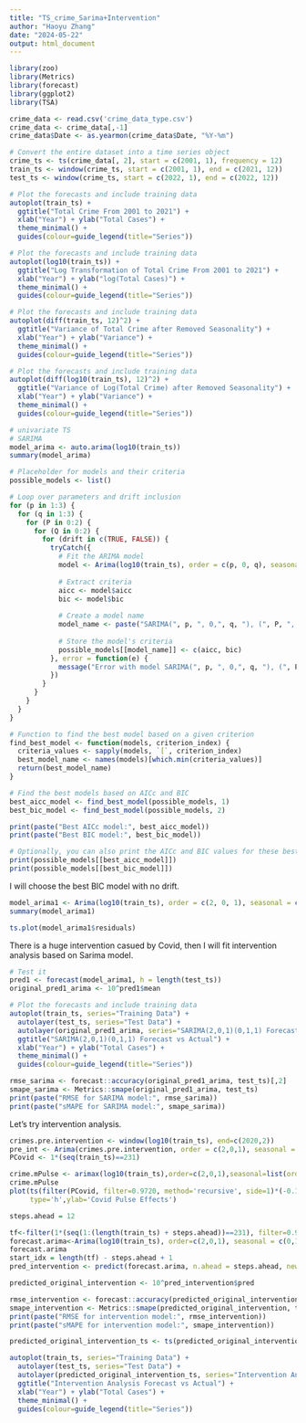 ```yaml
---
title: "TS_crime_Sarima+Intervention"
author: "Haoyu Zhang"
date: "2024-05-22"
output: html_document
---
```


```r
library(zoo)
library(Metrics)
library(forecast)
library(ggplot2)
library(TSA)

crime_data <- read.csv('crime_data_type.csv')
crime_data <- crime_data[,-1]
crime_data$Date <- as.yearmon(crime_data$Date, "%Y-%m")

# Convert the entire dataset into a time series object
crime_ts <- ts(crime_data[, 2], start = c(2001, 1), frequency = 12)
train_ts <- window(crime_ts, start = c(2001, 1), end = c(2021, 12))
test_ts <- window(crime_ts, start = c(2022, 1), end = c(2022, 12))
```


```r
# Plot the forecasts and include training data
autoplot(train_ts) +
  ggtitle("Total Crime From 2001 to 2021") +
  xlab("Year") + ylab("Total Cases") +
  theme_minimal() +
  guides(colour=guide_legend(title="Series"))
```

```r
# Plot the forecasts and include training data
autoplot(log10(train_ts)) +
  ggtitle("Log Transformation of Total Crime From 2001 to 2021") +
  xlab("Year") + ylab("log(Total Cases)") +
  theme_minimal() +
  guides(colour=guide_legend(title="Series"))
```

```r
# Plot the forecasts and include training data
autoplot(diff(train_ts, 12)^2) +
  ggtitle("Variance of Total Crime after Removed Seasonality") +
  xlab("Year") + ylab("Variance") +
  theme_minimal() +
  guides(colour=guide_legend(title="Series"))
```

```r
# Plot the forecasts and include training data
autoplot(diff(log10(train_ts), 12)^2) +
  ggtitle("Variance of Log(Total Crime) after Removed Seasonality") +
  xlab("Year") + ylab("Variance") +
  theme_minimal() +
  guides(colour=guide_legend(title="Series"))
```

```r
# univariate TS
# SARIMA
model_arima <- auto.arima(log10(train_ts))
summary(model_arima)
```

```r
# Placeholder for models and their criteria
possible_models <- list()

# Loop over parameters and drift inclusion
for (p in 1:3) {
  for (q in 1:3) {
    for (P in 0:2) {
      for (Q in 0:2) {
        for (drift in c(TRUE, FALSE)) {
          tryCatch({
            # Fit the ARIMA model
            model <- Arima(log10(train_ts), order = c(p, 0, q), seasonal = c(P, 1, Q), include.drift = drift)
            
            # Extract criteria
            aicc <- model$aicc
            bic <- model$bic
            
            # Create a model name
            model_name <- paste("SARIMA(", p, ", 0,", q, "), (", P, ", 1,", Q, "), drift=", drift, sep = "")
            
            # Store the model's criteria
            possible_models[[model_name]] <- c(aicc, bic)
          }, error = function(e) {
            message("Error with model SARIMA(", p, ", 0,", q, "), (", P, ", 1,", Q, "), drift=", drift, ": ", e$message)
          })
        }
      }
    }
  }
}

# Function to find the best model based on a given criterion
find_best_model <- function(models, criterion_index) {
  criteria_values <- sapply(models, `[`, criterion_index)
  best_model_name <- names(models)[which.min(criteria_values)]
  return(best_model_name)
}

# Find the best models based on AICc and BIC
best_aicc_model <- find_best_model(possible_models, 1)
best_bic_model <- find_best_model(possible_models, 2)

print(paste("Best AICc model:", best_aicc_model))
print(paste("Best BIC model:", best_bic_model))

# Optionally, you can also print the AICc and BIC values for these best models
print(possible_models[[best_aicc_model]])
print(possible_models[[best_bic_model]])

```
I will choose the best BIC model with no drift.

```r
model_arima1 <- Arima(log10(train_ts), order = c(2, 0, 1), seasonal = c(0, 1, 1))
summary(model_arima1)
```

```r
ts.plot(model_arima1$residuals)
```
There is a huge intervention casued by Covid, then I will fit intervention analysis based on Sarima model.


```r
# Test it
pred1 <- forecast(model_arima1, h = length(test_ts))
original_pred1_arima <- 10^pred1$mean
```

```r
# Plot the forecasts and include training data
autoplot(train_ts, series="Training Data") +
  autolayer(test_ts, series="Test Data") +
  autolayer(original_pred1_arima, series="SARIMA(2,0,1)(0,1,1) Forecast") +
  ggtitle("SARIMA(2,0,1)(0,1,1) Forecast vs Actual") +
  xlab("Year") + ylab("Total Cases") +
  theme_minimal() +
  guides(colour=guide_legend(title="Series"))
```


```r
rmse_sarima <- forecast::accuracy(original_pred1_arima, test_ts)[,2]
smape_sarima <- Metrics::smape(original_pred1_arima, test_ts)
print(paste("RMSE for SARIMA model:", rmse_sarima))
print(paste("sMAPE for SARIMA model:", smape_sarima))
```


Let's try intervention analysis.

```r
crimes.pre.intervention <- window(log10(train_ts), end=c(2020,2))
pre_int <- Arima(crimes.pre.intervention, order = c(2,0,1), seasonal = c(0,1,1))
PCovid <- 1*(seq(train_ts)==231)

crime.mPulse <- arimax(log10(train_ts),order=c(2,0,1),seasonal=list(order=c(0,1,1), period=12), xtransf=data.frame(PCovid), transfer=list(c(1,0)), method='ML')
crime.mPulse
plot(ts(filter(PCovid, filter=0.9720, method='recursive', side=1)*(-0.1255), frequency = 12, start=2001), 
     type='h',ylab='Covid Pulse Effects')
```

```r
steps.ahead = 12

tf<-filter(1*(seq(1:(length(train_ts) + steps.ahead))==231), filter=0.9720, method='recursive',side=1) * (-0.1255)
forecast.arima<-Arima(log10(train_ts), order=c(2,0,1), seasonal = c(0,1,1), xreg=tf[1:(length(tf) - steps.ahead)])
forecast.arima
start_idx = length(tf) - steps.ahead + 1
pred_intervention <- predict(forecast.arima, n.ahead = steps.ahead, newxreg=tf[start_idx:length(tf)])

predicted_original_intervention <- 10^pred_intervention$pred

rmse_intervention <- forecast::accuracy(predicted_original_intervention, test_ts)[,2]
smape_intervention <- Metrics::smape(predicted_original_intervention, test_ts)
print(paste("RMSE for intervention model:", rmse_intervention))
print(paste("sMAPE for intervention model:", smape_intervention))

predicted_original_intervention_ts <- ts(predicted_original_intervention, start = c(2022, 1), frequency = 12)

autoplot(train_ts, series="Training Data") +
  autolayer(test_ts, series="Test Data") +
  autolayer(predicted_original_intervention_ts, series="Intervention Analysis Forecast") +
  ggtitle("Intervention Analysis Forecast vs Actual") +
  xlab("Year") + ylab("Total Cases") +
  theme_minimal() +
  guides(colour=guide_legend(title="Series"))
```
